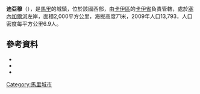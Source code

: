 '''迪亞穆'''（{{lang-fr|Diamou}}），是[[馬里|馬里]]的城鎮，位於該國西部，由[[卡伊區|卡伊區]]的[[卡伊省|卡伊省]]負責管轄，處於[[塞內加爾河|塞內加爾河]]左岸，面積2,000平方公里，海拔高度71米，2009年人口13,793，人口密度每平方公里6.9人。

==參考資料==
*{{citation | url=http://instat.gov.ml/documentation/kayes.pdf | publisher=République de Mali: Institut National de la Statistique | title=Resultats Provisoires RGPH 2009 (Région de Kayes) | language=fr | accessdate=2015-07-20 | archive-date=2012-09-19 | archive-url=https://www.webcitation.org/6AnXrhnbD?url=http://instat.gov.ml/documentation/kayes.pdf | dead-url=no }}
*{{citation | title=Communes de la Région de Kayes | publisher=Ministère de l’administration territoriale et des collectivités locales, République du Mali | url=http://www.matcl.gov.ml/pdf/ComRegKayes.pdf | language=fr | deadurl=yes | archiveurl=https://www.webcitation.org/6AnYG9eqc?url=http://www.matcl.gov.ml/pdf/ComRegKayes.pdf | archivedate=2012-09-19 }}
*{{citation | title=Plan de Sécurité Alimentaire Commune Rurale de Diamou 2007-2011 | publisher=Commissariat à la Sécurité Alimentaire, République du Mali, USAID-Mali | year=2006 | url=http://www.csa-mali.org/plans/Kayes/plansa_kayes/psa_diamou.pdf | language=fr | deadurl=yes | archiveurl=https://web.archive.org/web/20120422034819/http://www.csa-mali.org/plans/Kayes/plansa_kayes/psa_diamou.pdf | archivedate=2012-04-22 }}

{{Coord|14|5|19|N|11|15|47|W|display=title}}

{{卡伊區}}

[[Category:馬里城市|Category:馬里城市]]


{{Mali-geo-stub}}